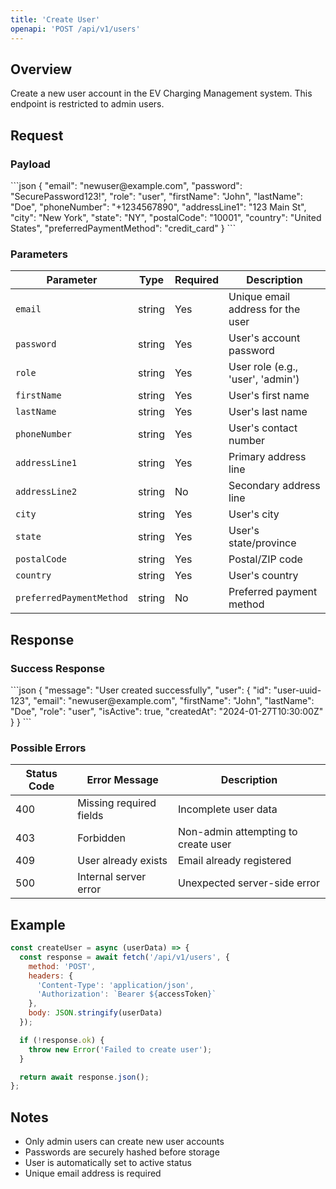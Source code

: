 ```yaml
---
title: 'Create User'
openapi: 'POST /api/v1/users'
---
```


## Overview

Create a new user account in the EV Charging Management system. This endpoint is restricted to admin users.

## Request

### Payload

<RequestExample>
```json
{
  "email": "newuser@example.com",
  "password": "SecurePassword123!",
  "role": "user",
  "firstName": "John",
  "lastName": "Doe",
  "phoneNumber": "+1234567890",
  "addressLine1": "123 Main St",
  "city": "New York",
  "state": "NY",
  "postalCode": "10001",
  "country": "United States",
  "preferredPaymentMethod": "credit_card"
}
```
</RequestExample>

### Parameters

| Parameter | Type | Required | Description |
|-----------|------|----------|-------------|
| `email` | string | Yes | Unique email address for the user |
| `password` | string | Yes | User's account password |
| `role` | string | Yes | User role (e.g., 'user', 'admin') |
| `firstName` | string | Yes | User's first name |
| `lastName` | string | Yes | User's last name |
| `phoneNumber` | string | Yes | User's contact number |
| `addressLine1` | string | Yes | Primary address line |
| `addressLine2` | string | No | Secondary address line |
| `city` | string | Yes | User's city |
| `state` | string | Yes | User's state/province |
| `postalCode` | string | Yes | Postal/ZIP code |
| `country` | string | Yes | User's country |
| `preferredPaymentMethod` | string | No | Preferred payment method |

## Response

### Success Response

<ResponseExample>
```json
{
  "message": "User created successfully",
  "user": {
    "id": "user-uuid-123",
    "email": "newuser@example.com",
    "firstName": "John",
    "lastName": "Doe",
    "role": "user",
    "isActive": true,
    "createdAt": "2024-01-27T10:30:00Z"
  }
}
```
</ResponseExample>

### Possible Errors

| Status Code | Error Message | Description |
|------------|--------------|-------------|
| 400 | Missing required fields | Incomplete user data |
| 403 | Forbidden | Non-admin attempting to create user |
| 409 | User already exists | Email already registered |
| 500 | Internal server error | Unexpected server-side error |

## Example

```javascript
const createUser = async (userData) => {
  const response = await fetch('/api/v1/users', {
    method: 'POST',
    headers: {
      'Content-Type': 'application/json',
      'Authorization': `Bearer ${accessToken}`
    },
    body: JSON.stringify(userData)
  });

  if (!response.ok) {
    throw new Error('Failed to create user');
  }

  return await response.json();
};
```

## Notes

- Only admin users can create new user accounts
- Passwords are securely hashed before storage
- User is automatically set to active status
- Unique email address is required